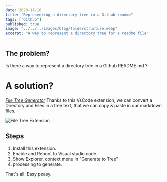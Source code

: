 ```yaml
---
date: 2020-11-18
title: "Representing a directory tree in a Github readme"
tags: ["Github"]
published: true
image: "../../../images/blog/folderstructure.webp"
excerpt: "A way to represent a directory tree for a readme file"
---
```


## The problem?

Is there a way to represent a directory tree in a Github README.md ?

# A solution?

_[File Tree Generator](https://marketplace.visualstudio.com/items?itemName=Shinotatwu-DS.file-tree-generator)_
Thanks to this VsCode extension, we can convert a Directory and Files in a tree text, that we can copy & paste in
our markdown files.

![File Tree Extension](https://i.gyazo.com/f97cc8ecb56afa05592336c0335911de.gif)

## Steps

1. Install this extension.
1. Enable and Reboot to Visual studio code.
1. Show Explorer, context menu in "Generate to Tree"
1. processing to generate.

That´s all. Easy peasy.
